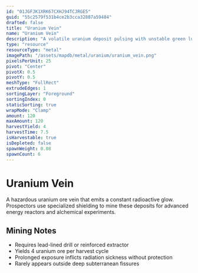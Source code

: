 ```yaml
---
id: "01JGFJK1XRK67CXHJ94TCJRGE5"
guid: "55c2579f531b4ce2b3cca32887a59484"
drafted: false
title: "Uranium Vein"
name: "Uranium Vein"
description: "A volatile uranium deposit pulsing with unstable green luminescence"
type: "resource"
resourceType: "metal"
imagePath: "/assets/mapdb/metal/uranium/uranium_vein.png"
pixelsPerUnit: 25
pivot: "Center"
pivotX: 0.5
pivotY: 0.5
meshType: "FullRect"
extrudeEdges: 1
sortingLayer: "Foreground"
sortingIndex: 0
staticSorting: true
wrapMode: "Clamp"
amount: 120
maxAmount: 120
harvestYield: 4
harvestTime: 7.5
isHarvestable: true
isDepleted: false
spawnWeight: 0.08
spawnCount: 6
---
```



# Uranium Vein

A hazardous uranium ore vein that emits a constant radioactive glow. Prospectors use specialized shielding to mine these deposits
for advanced energy reactors and alchemical experiments.

<MapDBPanel data={frontmatter} />

<Adsense />

## Mining Notes
- Requires lead-lined drill or reinforced extractor
- Yields 4 uranium ore per harvest cycle
- Prolonged exposure inflicts radiation sickness without protection
- Rarely appears outside deep subterranean fissures
